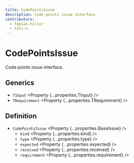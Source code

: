 ```yaml
---
title: CodePointsIssue
description: Code points issue interface.
contributors:
  - fabian-hiller
  - tats-u
---
```



# CodePointsIssue

Code points issue interface.

## Generics

- `TInput` <Property {...properties.TInput} />
- `TRequirement` <Property {...properties.TRequirement} />

## Definition

- `CodePointsIssue` <Property {...properties.BaseIssue} />
  - `kind` <Property {...properties.kind} />
  - `type` <Property {...properties.type} />
  - `expected` <Property {...properties.expected} />
  - `received` <Property {...properties.received} />
  - `requirement` <Property {...properties.requirement} />
